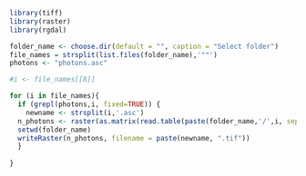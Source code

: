 

```{r}
library(tiff)
library(raster)
library(rgdal)

folder_name <- choose.dir(default = "", caption = "Select folder")
file_names = strsplit(list.files(folder_name),'""')
photons <- "photons.asc"

#i <- file_names[[8]]

for (i in file_names){
  if (grepl(photons,i, fixed=TRUE)) {
    newname <- strsplit(i,'.asc')
  n_photons <- raster(as.matrix(read.table(paste(folder_name,'/',i, sep = ""), header=FALSE)))
  setwd(folder_name)
  writeRaster(n_photons, filename = paste(newname, ".tif"))
  }
  
}
  
```


